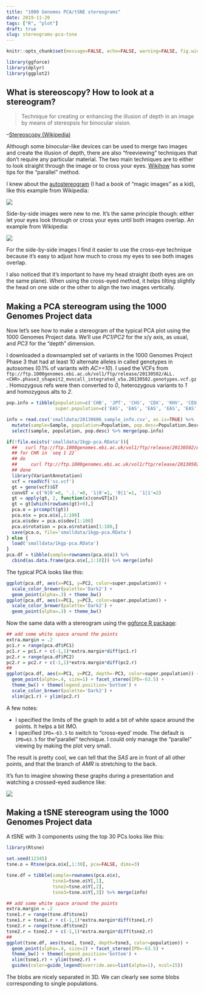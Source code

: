```yaml
---
title: "1000 Genomes PCA/tSNE stereograms"
date: 2019-11-20
tags: ["R", "plot"]
draft: true
slug: stereograms-pca-tsne
---
```


```r
knitr::opts_chunk$set(message=FALSE, echo=FALSE, warning=FALSE, fig.width=10)
```


```r
library(ggforce)
library(dplyr)
library(ggplot2)
```

## What is stereoscopy? How to look at a stereogram?

> Technique for creating or enhancing the illusion of depth in an image by means of stereopsis for binocular vision.

--[Stereoscopy (Wikipedia)](https://en.wikipedia.org/wiki/Stereoscopy)

Although some binocular-like devices can be used to merge two images and create the illusion of depth, there are also "freeviewing" techniques that don't require any particular material.
The two main techniques are to either to look straight through the image or to cross your eyes.
[Wikihow](https://www.wikihow.com/View-Stereograms) has some tips for the "parallel" method.

I knew about the [autostereogram](https://en.wikipedia.org/wiki/Autostereogram) (I had a book of "magic images" as a kid), like this example from Wikipedia: 

![](https://upload.wikimedia.org/wikipedia/commons/8/8f/Stereogram_Tut_Random_Dot_Shark.png)

Side-by-side images were new to me. 
It's the same principle though: either let your eyes look through  or cross your eyes until both images overlap. 
An example from Wikipedia:

![](https://upload.wikimedia.org/wikipedia/commons/b/bc/Passiflora_caerulea_STEREO_%28R-L%29_2019-06-27.jpg)

For the side-by-side images I find it easier to use the cross-eye technique because it's easy to adjust how much to cross my eyes to see both images overlap.

I also noticed that it's important to have my head straight (both eyes are on the same plane).
When using the cross-eyed method, it helps tilting slightly the head on one side or the other to align the two images vertically.

## Making a PCA stereogram using the 1000 Genomes Project data

Now let's see how to make a stereogram of the typical PCA plot using the 1000 Genomes Project data.
We'll use *PC1*/*PC2* for the x/y axis, as usual, and *PC3* for the "depth" dimension.

I downloaded a downsampled set of variants in the 1000 Genomes Project Phase 3 that had at least 10 alternate alleles in called genotypes in autosomes (0.1% of variants with *AC>=10*). 
I used the VCFs from `ftp://ftp.1000genomes.ebi.ac.uk/vol1/ftp/release/20130502/ALL.<CHR>.phase3_shapeit2_mvncall_integrated_v5a.20130502.genotypes.vcf.gz`.
Homozygous refs were then converted to *0*, heterozygous variants to *1* and homozygous alts to *2*.

```r
pop.info = tibble(population=c('CHB', 'JPT', 'CHS', 'CDX', 'KHV', 'CEU', 'TSI', 'FIN', 'GBR', 'IBS', 'YRI', 'LWK', 'GWD', 'MSL', 'ESN', 'ASW', 'ACB', 'MXL', 'PUR', 'CLM', 'PEL', 'GIH', 'PJL', 'BEB', 'STU', 'ITU'),
                  super.population=c('EAS', 'EAS', 'EAS', 'EAS', 'EAS', 'EUR', 'EUR', 'EUR', 'EUR', 'EUR', 'AFR', 'AFR', 'AFR', 'AFR', 'AFR', 'AFR', 'AFR', 'AMR', 'AMR', 'AMR', 'AMR', 'SAS', 'SAS', 'SAS', 'SAS', 'SAS'))

info = read.csv('smalldata/20130606_sample_info.csv', as.is=TRUE) %>%
  mutate(sample=Sample, population=Population, pop.desc=Population.Description) %>%
  select(sample, population, pop.desc) %>% merge(pop.info)

if(!file.exists('smalldata/1kgp-pca.RData')){
  ##   curl ftp://ftp.1000genomes.ebi.ac.uk/vol1/ftp/release/20130502/ALL.chr22.phase3_shapeit2_mvncall_integrated_v5a.20130502.genotypes.vcf.gz | zcat | head -1000 | grep '#' --color=never > ss.vcf
  ## for CHR in `seq 1 22`
  ## do
  ##     curl ftp://ftp.1000genomes.ebi.ac.uk/vol1/ftp/release/20130502/ALL.chr$CHR.phase3_shapeit2_mvncall_integrated_v5a.20130502.genotypes.vcf.gz | zcat | grep -v '##' |  awk 'BEGIN{srand()}{match($0, /AC=([^;]*);/, ac); if(ac[1]>9){if(rand()<.001){print $0}}}' >> ss.vcf
  ## done
  library(VariantAnnotation)
  vcf = readVcf('ss.vcf')
  gt = geno(vcf)$GT
  convGT = c('0|0'=0, '.|.'=0, '1|0'=1, '0|1'=1, '1|1'=2)
  gt = apply(gt, 2, function(x)convGT[x])
  gt = gt[which(rowSums(gt)>0),]
  pca.o = prcomp(t(gt))
  pca.o$x = pca.o$x[,1:100]
  pca.o$sdev = pca.o$sdev[1:100]
  pca.o$rotation = pca.o$rotation[1:100,]
  save(pca.o, file='smalldata/1kgp-pca.RData')
} else {
  load('smalldata/1kgp-pca.RData')
}
pca.df = tibble(sample=rownames(pca.o$x)) %>%
  cbind(as.data.frame(pca.o$x[,1:10])) %>% merge(info)
```

The typical PCA looks like this:

```r
ggplot(pca.df, aes(x=PC1, y=PC2, color=super.population)) +
  scale_color_brewer(palette='Dark2') + 
  geom_point(alpha=.3) + theme_bw()
ggplot(pca.df, aes(x=PC1, y=PC3, color=super.population)) +
  scale_color_brewer(palette='Dark2') + 
  geom_point(alpha=.3) + theme_bw()
```

Now the same data with a stereogram using the [ggforce R package](https://ggforce.data-imaginist.com/):

```r
## add some white space around the points
extra.margin = .2
pc1.r = range(pca.df$PC1)
pc1.r = pc1.r + c(-1,1)*extra.margin*diff(pc1.r)
pc2.r = range(pca.df$PC2)
pc2.r = pc2.r + c(-1,1)*extra.margin*diff(pc2.r)
##
ggplot(pca.df, aes(x=PC1, y=PC2, depth=-PC3, color=super.population)) +
  geom_point(alpha=.4, size=1) + facet_stereo(IPD=-63.5) +
  theme_bw() + theme(legend.position='bottom') +
  scale_color_brewer(palette='Dark2') + 
  xlim(pc1.r) + ylim(pc2.r)
```

A few notes: 

- I specified the limits of the graph to add a bit of white space around the points. It helps a bit IMO.
- I specified `IPD=-63.5` to switch to "cross-eyed' mode. The default is `IPD=63.5` for the "parallel" technique. I could only manage the "parallel" viewing by making the plot very small.

The result is pretty cool, we can tell that the *SAS* are in front of all other points, and that the branch of *AMR* is stretching to the back.

It's fun to imagine showing these graphs during a presentation and watching a crossed-eyed audience like:

![](../../../../imgs/crosseyeddenis.gif)

## Making a tSNE stereogram using the 1000 Genomes Project data

A tSNE with 3 components using the top 30 PCs looks like this:

```r
library(Rtsne)

set.seed(12345)
tsne.o = Rtsne(pca.o$x[,1:30], pca=FALSE, dims=3)

tsne.df = tibble(sample=rownames(pca.o$x),
                 tsne1=tsne.o$Y[,1],
                 tsne2=tsne.o$Y[,2],
                 tsne3=tsne.o$Y[,3]) %>% merge(info)

## add some white space around the points
extra.margin = .2
tsne1.r = range(tsne.df$tsne1)
tsne1.r = tsne1.r + c(-1,1)*extra.margin*diff(tsne1.r)
tsne2.r = range(tsne.df$tsne2)
tsne2.r = tsne2.r + c(-1,1)*extra.margin*diff(tsne2.r)
##
ggplot(tsne.df, aes(tsne1, tsne2, depth=tsne3, color=population)) +
  geom_point(alpha=.4, size=2) + facet_stereo(IPD=-63.5) +
  theme_bw() + theme(legend.position='bottom') +
  xlim(tsne1.r) + ylim(tsne2.r) +
  guides(color=guide_legend(override.aes=list(alpha=1), ncol=15))
```

The blobs are nicely separated in 3D.
We can clearly see some blobs corresponding to single populations.
